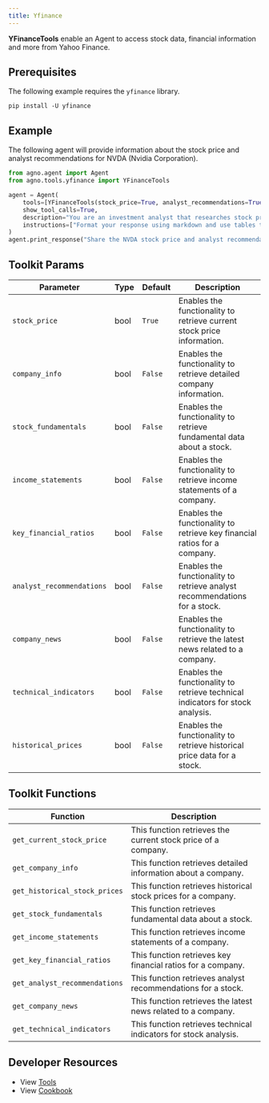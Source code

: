 ```yaml
---
title: Yfinance
---
```


**YFinanceTools** enable an Agent to access stock data, financial information and more from Yahoo Finance.

## Prerequisites

The following example requires the `yfinance` library.

```shell
pip install -U yfinance
```

## Example

The following agent will provide information about the stock price and analyst recommendations for NVDA (Nvidia Corporation).

```python cookbook/tools/yfinance_tools.py
from agno.agent import Agent
from agno.tools.yfinance import YFinanceTools

agent = Agent(
    tools=[YFinanceTools(stock_price=True, analyst_recommendations=True, stock_fundamentals=True)],
    show_tool_calls=True,
    description="You are an investment analyst that researches stock prices, analyst recommendations, and stock fundamentals.",
    instructions=["Format your response using markdown and use tables to display data where possible."],
)
agent.print_response("Share the NVDA stock price and analyst recommendations", markdown=True)
```

## Toolkit Params

| Parameter                 | Type | Default | Description                                                                    |
| ------------------------- | ---- | ------- | ------------------------------------------------------------------------------ |
| `stock_price`             | bool | `True`  | Enables the functionality to retrieve current stock price information.         |
| `company_info`            | bool | `False` | Enables the functionality to retrieve detailed company information.            |
| `stock_fundamentals`      | bool | `False` | Enables the functionality to retrieve fundamental data about a stock.          |
| `income_statements`       | bool | `False` | Enables the functionality to retrieve income statements of a company.          |
| `key_financial_ratios`    | bool | `False` | Enables the functionality to retrieve key financial ratios for a company.      |
| `analyst_recommendations` | bool | `False` | Enables the functionality to retrieve analyst recommendations for a stock.     |
| `company_news`            | bool | `False` | Enables the functionality to retrieve the latest news related to a company.    |
| `technical_indicators`    | bool | `False` | Enables the functionality to retrieve technical indicators for stock analysis. |
| `historical_prices`       | bool | `False` | Enables the functionality to retrieve historical price data for a stock.       |

## Toolkit Functions

| Function                      | Description                                                      |
| ----------------------------- | ---------------------------------------------------------------- |
| `get_current_stock_price`     | This function retrieves the current stock price of a company.    |
| `get_company_info`            | This function retrieves detailed information about a company.    |
| `get_historical_stock_prices` | This function retrieves historical stock prices for a company.   |
| `get_stock_fundamentals`      | This function retrieves fundamental data about a stock.          |
| `get_income_statements`       | This function retrieves income statements of a company.          |
| `get_key_financial_ratios`    | This function retrieves key financial ratios for a company.      |
| `get_analyst_recommendations` | This function retrieves analyst recommendations for a stock.     |
| `get_company_news`            | This function retrieves the latest news related to a company.    |
| `get_technical_indicators`    | This function retrieves technical indicators for stock analysis. |

## Developer Resources

- View [Tools](https://github.com/phidatahq/agno/blob/main/libs/agno/agno/tools/yfinance_tools.py)
- View [Cookbook](https://github.com/phidatahq/agno/blob/main/cookbook/tools/yfinance_tools.py)

